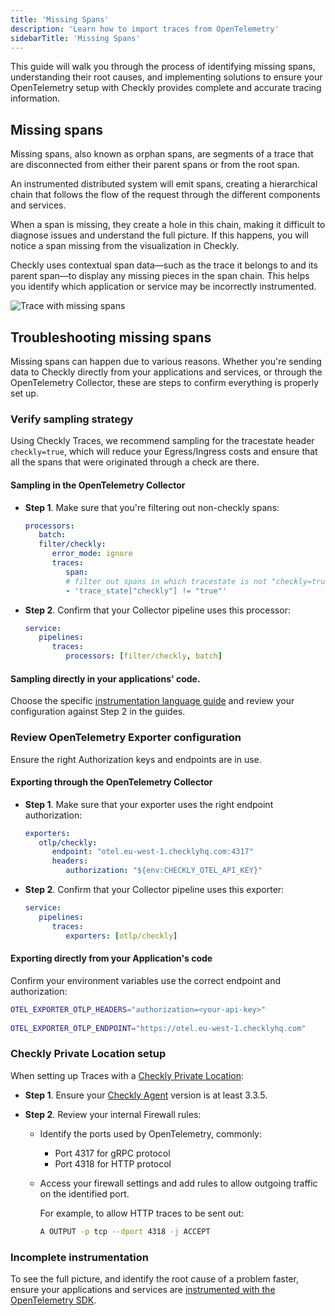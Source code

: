 ```yaml
---
title: 'Missing Spans'
description: 'Learn how to import traces from OpenTelemetry'
sidebarTitle: 'Missing Spans'
---
```



This guide will walk you through the process of identifying missing spans, understanding their root causes, and implementing solutions to ensure your OpenTelemetry setup with Checkly provides complete and accurate tracing information. 

## Missing spans

Missing spans, also known as orphan spans, are segments of a trace that are disconnected from either their parent spans or from the root span.

An instrumented distributed system will emit spans, creating a hierarchical chain that follows the flow of the request through the different components and services.

When a span is missing, they create a hole in this chain, making it difficult to diagnose issues and understand the full picture. If this happens, you will notice a span missing from the visualization in Checkly.

Checkly uses contextual span data—such as the trace it belongs to and its parent span—to display any missing pieces in the span chain. This helps you identify which application or service may be incorrectly instrumented.

![Trace with missing spans](/images/docs/images/otel/traces-missing-spans.png)


## Troubleshooting missing spans

Missing spans can happen due to various reasons. Whether you're sending data to Checkly directly from your applications and services, or through the OpenTelemetry Collector, these are steps to confirm everything is properly set up.

### Verify sampling strategy

   Using Checkly Traces, we recommend sampling for the tracestate header `checkly=true`, which will reduce your Egress/Ingress costs and ensure that all the spans that were originated through a check are there.

   #### Sampling in the OpenTelemetry Collector

   * **Step 1**. Make sure that you're filtering out non-checkly spans:

      ```yaml 
      processors:
         batch:
         filter/checkly:
            error_mode: ignore
            traces:
               span:
               # filter out spans in which tracestate is not "checkly=true"
               - 'trace_state["checkly"] != "true"'
      ``` 
   * **Step 2**. Confirm that your Collector pipeline uses this processor:

      ```yaml
      service:
         pipelines:
            traces:
               processors: [filter/checkly, batch]
      ```

   #### Sampling directly in your applications' code. 
   Choose the specific [instrumentation language guide](/docs/traces-open-telemetry/instrumenting-code/) and review your configuration against Step 2 in the guides.

### Review OpenTelemetry Exporter configuration
  
Ensure the right Authorization keys and endpoints are in use.

   #### Exporting through the OpenTelemetry Collector
      
   * **Step 1**. Make sure that your exporter uses the right endpoint authorization:

      ```yaml
      exporters:
         otlp/checkly:
            endpoint: "otel.eu-west-1.checklyhq.com:4317"
            headers:
               authorization: "${env:CHECKLY_OTEL_API_KEY}"
      ``` 
   * **Step 2**. Confirm that your Collector pipeline uses this exporter:

      ```yaml
      service:
         pipelines:
            traces:
               exporters: [otlp/checkly]
      ```

#### Exporting directly from your Application's code
   
   Confirm your environment variables use the correct endpoint and authorization:

   ```bash Terminal
   OTEL_EXPORTER_OTLP_HEADERS="authorization=<your-api-key>"
         
   OTEL_EXPORTER_OTLP_ENDPOINT="https://otel.eu-west-1.checklyhq.com"
   ```

### Checkly Private Location setup
   When setting up Traces with a [Checkly Private Location](/docs/detect/private-locations/overview#configuring-a-private-location):
  * **Step 1**. Ensure your [Checkly Agent](https://hub.docker.com/r/checkly/agent) version is at least 3.3.5.
  
  * **Step 2**. Review your internal Firewall rules: 
    * Identify the ports used by OpenTelemetry, commonly:
      * Port 4317 for gRPC protocol
      * Port 4318 for HTTP protocol
  
    * Access your firewall settings and add rules to allow outgoing traffic on the identified port.
  
      For example, to allow HTTP traces to be sent out:

      ```bash Terminal
      A OUTPUT -p tcp --dport 4318 -j ACCEPT
      ```


### Incomplete instrumentation
   
   To see the full picture, and identify the root cause of a problem faster, ensure your applications and services are [instrumented with the OpenTelemetry SDK](/docs/traces-open-telemetry/instrumenting-code/).


